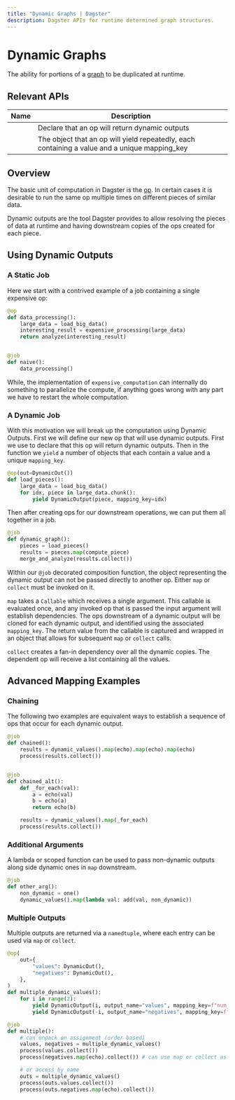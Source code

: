 ```yaml
---
title: "Dynamic Graphs | Dagster"
description: Dagster APIs for runtime determined graph structures.
---
```


# Dynamic Graphs

The ability for portions of a [graph](/concepts/ops-jobs-graphs/jobs-graphs) to be duplicated at runtime.

## Relevant APIs

| Name                                                 | Description                                                                                   |
| ---------------------------------------------------- | --------------------------------------------------------------------------------------------- |
| <PyObject module="dagster" object="DynamicOut" />    | Declare that an op will return dynamic outputs                                                |
| <PyObject module="dagster" object="DynamicOutput" /> | The object that an op will yield repeatedly, each containing a value and a unique mapping_key |

## Overview

The basic unit of computation in Dagster is the [op](/concepts/ops-jobs-graphs/ops). In certain cases it is desirable to run the same op multiple times on different pieces of similar data.

Dynamic outputs are the tool Dagster provides to allow resolving the pieces of data at runtime and having downstream copies of the ops created for each piece.

## Using Dynamic Outputs

### A Static Job

Here we start with a contrived example of a job containing a single expensive op:

```python file=/concepts/ops_jobs_graphs/dynamic.py startafter=non_dyn_start endbefore=non_dyn_end
@op
def data_processing():
    large_data = load_big_data()
    interesting_result = expensive_processing(large_data)
    return analyze(interesting_result)


@job
def naive():
    data_processing()
```

While, the implementation of `expensive_computation` can internally do something to parallelize the compute, if anything goes wrong with any part we have to restart the whole computation.

### A Dynamic Job

With this motivation we will break up the computation using Dynamic Outputs. First we will define our new op that will use dynamic outputs. First we use <PyObject module="dagster" object="DynamicOut" /> to declare that this op will return dynamic outputs. Then in the function we `yield` a number of <PyObject module="dagster" object="DynamicOutput" /> objects that each contain a value and a unique `mapping_key`.

```python file=/concepts/ops_jobs_graphs/dynamic.py startafter=dyn_out_start endbefore=dyn_out_end
@op(out=DynamicOut())
def load_pieces():
    large_data = load_big_data()
    for idx, piece in large_data.chunk():
        yield DynamicOutput(piece, mapping_key=idx)
```

Then after creating ops for our downstream operations, we can put them all together in a job.

```python file=/concepts/ops_jobs_graphs/dynamic.py startafter=dyn_job_start endbefore=dyn_job_end
@job
def dynamic_graph():
    pieces = load_pieces()
    results = pieces.map(compute_piece)
    merge_and_analyze(results.collect())
```

Within our `@job` decorated composition function, the object representing the dynamic output can not be passed directly to another op. Either `map` or `collect` must be invoked on it.

`map` takes a `Callable` which receives a single argument. This callable is evaluated once, and any invoked op that is passed the input argument will establish dependencies. The ops downstream of a dynamic output will be cloned for each dynamic output, and identified using the associated `mapping_key`. The return value from the callable is captured and wrapped in an object that allows for subsequent `map` or `collect` calls.

`collect` creates a fan-in dependency over all the dynamic copies. The dependent op will receive a list containing all the values.

## Advanced Mapping Examples

### Chaining

The following two examples are equivalent ways to establish a sequence of ops that occur for each dynamic output.

```python file=/concepts/ops_jobs_graphs/dynamic.py startafter=dyn_chain_start endbefore=dyn_chain_end
@job
def chained():
    results = dynamic_values().map(echo).map(echo).map(echo)
    process(results.collect())


@job
def chained_alt():
    def _for_each(val):
        a = echo(val)
        b = echo(a)
        return echo(b)

    results = dynamic_values().map(_for_each)
    process(results.collect())
```

### Additional Arguments

A lambda or scoped function can be used to pass non-dynamic outputs along side dynamic ones in `map` downstream.

```python file=/concepts/ops_jobs_graphs/dynamic.py startafter=dyn_add_start endbefore=dyn_add_end
@job
def other_arg():
    non_dynamic = one()
    dynamic_values().map(lambda val: add(val, non_dynamic))
```

### Multiple Outputs

Multiple outputs are returned via a `namedtuple`, where each entry can be used via `map` or `collect`.

```python file=/concepts/ops_jobs_graphs/dynamic.py startafter=dyn_mult_start endbefore=dyn_mult_end
@op(
    out={
        "values": DynamicOut(),
        "negatives": DynamicOut(),
    },
)
def multiple_dynamic_values():
    for i in range(2):
        yield DynamicOutput(i, output_name="values", mapping_key=f"num_{i}")
        yield DynamicOutput(-i, output_name="negatives", mapping_key=f"neg_{i}")

@job
def multiple():
    # can unpack on assignment (order based)
    values, negatives = multiple_dynamic_values()
    process(values.collect())
    process(negatives.map(echo).collect()) # can use map or collect as usual

    # or access by name
    outs = multiple_dynamic_values()
    process(outs.values.collect())
    process(outs.negatives.map(echo).collect())
```

